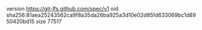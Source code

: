 version https://git-lfs.github.com/spec/v1
oid sha256:81aea25243562ca9f8a35da26ba925a3d10e02d85fd633069bc1d8950420bd15
size 77517
